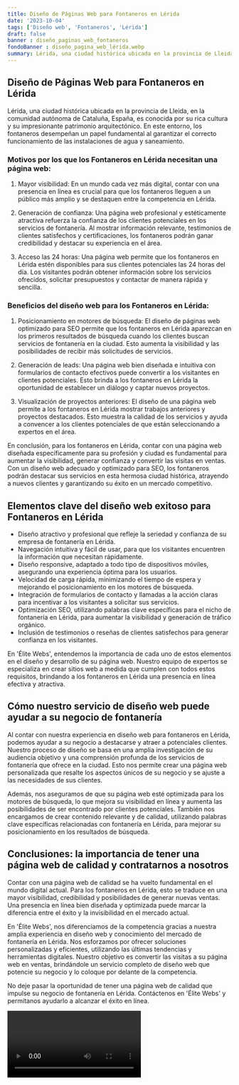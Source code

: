 ```yaml
---
title: Diseño de Páginas Web para Fontaneros en Lérida
date: '2023-10-04'
tags: ['Diseño web', 'Fontaneros', 'Lérida']
draft: false
banner : diseño_paginas_web_fontaneros
fondoBanner : diseño_pagina_web_lérida.webp
summary: Lérida, una ciudad histórica ubicada en la provincia de Lleida, en la comunidad autónoma de Cataluña, España, es conocida por su rica cultura y su impresionante patrimonio arquitectónico. En este entorno, los fontaneros desempeñan un papel fundamental al garantizar el correcto funcionamiento de las instalaciones de agua y saneamiento. 
---
```


## Diseño de Páginas Web para Fontaneros en Lérida

Lérida, una ciudad histórica ubicada en la provincia de Lleida, en la comunidad autónoma de Cataluña, España, es conocida por su rica cultura y su impresionante patrimonio arquitectónico. En este entorno, los fontaneros desempeñan un papel fundamental al garantizar el correcto funcionamiento de las instalaciones de agua y saneamiento. 

### Motivos por los que los Fontaneros en Lérida necesitan una página web:

1. Mayor visibilidad: En un mundo cada vez más digital, contar con una presencia en línea es crucial para que los fontaneros lleguen a un público más amplio y se destaquen entre la competencia en Lérida.

2. Generación de confianza: Una página web profesional y estéticamente atractiva refuerza la confianza de los clientes potenciales en los servicios de fontanería. Al mostrar información relevante, testimonios de clientes satisfechos y certificaciones, los fontaneros podrán ganar credibilidad y destacar su experiencia en el área.

3. Acceso las 24 horas: Una página web permite que los fontaneros en Lérida estén disponibles para sus clientes potenciales las 24 horas del día. Los visitantes podrán obtener información sobre los servicios ofrecidos, solicitar presupuestos y contactar de manera rápida y sencilla.

### Beneficios del diseño web para los Fontaneros en Lérida:

1. Posicionamiento en motores de búsqueda: El diseño de páginas web optimizado para SEO permite que los fontaneros en Lérida aparezcan en los primeros resultados de búsqueda cuando los clientes buscan servicios de fontanería en la ciudad. Esto aumenta la visibilidad y las posibilidades de recibir más solicitudes de servicios.

2. Generación de leads: Una página web bien diseñada e intuitiva con formularios de contacto efectivos puede convertir a los visitantes en clientes potenciales. Esto brinda a los fontaneros en Lérida la oportunidad de establecer un diálogo y captar nuevos proyectos.

3. Visualización de proyectos anteriores: El diseño de una página web permite a los fontaneros en Lérida mostrar trabajos anteriores y proyectos destacados. Esto muestra la calidad de los servicios y ayuda a convencer a los clientes potenciales de que están seleccionando a expertos en el área.

En conclusión, para los fontaneros en Lérida, contar con una página web diseñada específicamente para su profesión y ciudad es fundamental para aumentar la visibilidad, generar confianza y convertir las visitas en ventas. Con un diseño web adecuado y optimizado para SEO, los fontaneros podrán destacar sus servicios en esta hermosa ciudad histórica, atrayendo a nuevos clientes y garantizando su éxito en un mercado competitivo.

<GifSeo />

<Cta />

## Elementos clave del diseño web exitoso para Fontaneros en Lérida

- Diseño atractivo y profesional que refleje la seriedad y confianza de su empresa de fontanería en Lérida.
- Navegación intuitiva y fácil de usar, para que los visitantes encuentren la información que necesitan rápidamente.
- Diseño responsive, adaptado a todo tipo de dispositivos móviles, asegurando una experiencia óptima para los usuarios.
- Velocidad de carga rápida, minimizando el tiempo de espera y mejorando el posicionamiento en los motores de búsqueda.
- Integración de formularios de contacto y llamadas a la acción claras para incentivar a los visitantes a solicitar sus servicios.
- Optimización SEO, utilizando palabras clave específicas para el nicho de fontanería en Lérida, para aumentar la visibilidad y generación de tráfico orgánico.
- Inclusión de testimonios o reseñas de clientes satisfechos para generar confianza en los visitantes.

En 'Élite Webs', entendemos la importancia de cada uno de estos elementos en el diseño y desarrollo de su página web. Nuestro equipo de expertos se especializa en crear sitios web a medida que cumplen con todos estos requisitos, brindando a los fontaneros en Lérida una presencia en línea efectiva y atractiva.

## Cómo nuestro servicio de diseño web puede ayudar a su negocio de fontanería

Al contar con nuestra experiencia en diseño web para fontaneros en Lérida, podemos ayudar a su negocio a destacarse y atraer a potenciales clientes. Nuestro proceso de diseño se basa en una amplia investigación de su audiencia objetivo y una comprensión profunda de los servicios de fontanería que ofrece en la ciudad. Esto nos permite crear una página web personalizada que resalte los aspectos únicos de su negocio y se ajuste a las necesidades de sus clientes.

Además, nos aseguramos de que su página web esté optimizada para los motores de búsqueda, lo que mejora su visibilidad en línea y aumenta las posibilidades de ser encontrado por clientes potenciales. También nos encargamos de crear contenido relevante y de calidad, utilizando palabras clave específicas relacionadas con fontanería en Lérida, para mejorar su posicionamiento en los resultados de búsqueda.

## Conclusiones: la importancia de tener una página web de calidad y contratarnos a nosotros

Contar con una página web de calidad se ha vuelto fundamental en el mundo digital actual. Para los fontaneros en Lérida, esto se traduce en una mayor visibilidad, credibilidad y posibilidades de generar nuevas ventas. Una presencia en línea bien diseñada y optimizada puede marcar la diferencia entre el éxito y la invisibilidad en el mercado actual.

En 'Élite Webs', nos diferenciamos de la competencia gracias a nuestra amplia experiencia en diseño web y conocimiento del mercado de fontanería en Lérida. Nos esforzamos por ofrecer soluciones personalizadas y eficientes, utilizando las últimas tendencias y herramientas digitales. Nuestro objetivo es convertir las visitas a su página web en ventas, brindándole un servicio completo de diseño web que potencie su negocio y lo coloque por delante de la competencia.

No deje pasar la oportunidad de tener una página web de calidad que impulse su negocio de fontanería en Lérida. Contáctenos en 'Élite Webs' y permítanos ayudarlo a alcanzar el éxito en línea.

<Video />

<CtaBot job='Fontaneros' city='Lérida'/>

<Gmaps query='Lérida+españa+maps' />